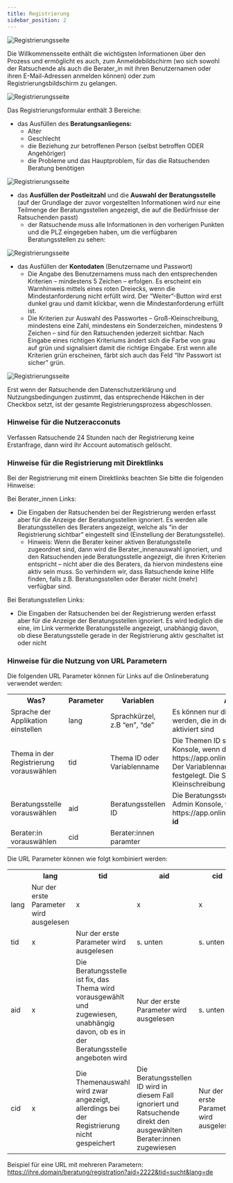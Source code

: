 ```yaml
---
title: Registrierung
sidebar_position: 2
---
```


![Registrierungsseite](../../../static/img/images-onlineberatung/02_Ratsuchende_Registrierung.png)

Die Willkommensseite enthält die wichtigsten Informationen über den Prozess und ermöglicht es auch, zum Anmeldebildschirm (wo sich sowohl der Ratsuchende als auch die Berater_in mit ihren Benutzernamen oder ihren E-Mail-Adressen anmelden können) oder zum Registrierungsbildschirm zu gelangen.

![Registrierungsseite](../../../static/img/images-onlineberatung/02_Ratsuchende_Registrierung2.png)

<span>Das Registrierungsformular enthält 3 Bereiche:</span>

- das Ausfüllen des <strong>Beratungsanliegens:</strong>
  - Alter
  - Geschlecht
  - die Beziehung zur betroffenen Person (selbst betroffen ODER Angehöriger)
  - die Probleme und das Hauptproblem, für das die Ratsuchenden Beratung benötigen

![Registrierungsseite](../../../static/img/images-onlineberatung/02_Ratsuchende_Registrierung3.png)

- das <strong>Ausfüllen der Postleitzahl</strong> und die <strong>Auswahl der Beratungsstelle</strong> (auf der Grundlage der zuvor vorgestellten Informationen wird nur eine Teilmenge der Beratungsstellen angezeigt, die auf die Bedürfnisse der Ratsuchenden passt)
  - der Ratsuchende muss alle Informationen in den vorherigen Punkten und die PLZ eingegeben haben, um die verfügbaren Beratungsstellen zu sehen:

![Registrierungsseite](../../../static/img/images-onlineberatung/02_Ratsuchende_Registrierung4.png)

- das Ausfüllen der <strong>Kontodaten</strong> (Benutzername und Passwort)
  - Die Angabe des Benutzernamens muss nach den entsprechenden Kriterien – mindestens 5 Zeichen – erfolgen. Es erscheint ein Warnhinweis mittels eines roten Dreiecks, wenn die Mindestanforderung nicht erfüllt wird. Der “Weiter”-Button wird erst dunkel grau und damit klickbar, wenn die Mindestanforderung erfüllt ist.
  - Die Kriterien zur Auswahl des Passwortes – Groß-Kleinschreibung, mindestens eine Zahl, mindestens ein Sonderzeichen, mindestens 9 Zeichen – sind für den Ratsuchenden jederzeit sichtbar. Nach Eingabe eines richtigen Kriteriums ändert sich die Farbe von grau auf grün und signalisiert damit die richtige Eingabe. Erst wenn alle Kriterien grün erscheinen, färbt sich auch das Feld “Ihr Passwort ist sicher” grün.

![Registrierungsseite](../../../static/img/images-onlineberatung/02_Ratsuchende_Registrierung5.png)

Erst wenn der Ratsuchende den Datenschutzerklärung und Nutzungsbedingungen zustimmt, das entsprechende Häkchen in der Checkbox setzt, ist der gesamte Registrierungsprozess abgeschlossen.

### Hinweise für die Nutzeracconuts

Verfassen Ratsuchende 24 Stunden nach der Registrierung keine Erstanfrage, dann wird ihr Account automatisch gelöscht.

### Hinweise für die Registrierung mit Direktlinks

Bei der Registrierung mit einem Direktlinks beachten Sie bitte die folgenden Hinweise:

<span>Bei Berater_innen Links:</span>

- Die Eingaben der Ratsuchenden bei der Registrierung werden erfasst aber für die Anzeige der Beratungsstellen ignoriert. Es werden alle Beratungsstellen des Beraters angezeigt, welche als “in der Registrierung sichtbar” eingestellt sind (Einstellung der Beratungsstelle).
  - Hinweis: Wenn die Berater keiner aktiven Beratungsstelle zugeordnet sind, dann wird die Berater_innenauswahl ignoriert, und den Ratsuchenden jede Beratungsstelle angezeigt, die ihren Kriterien entspricht – nicht aber die des Beraters, da hiervon mindestens eine aktiv sein muss. So verhindern wir, dass Ratsuchende keine Hilfe finden, falls z.B. Beratungsstellen oder Berater nicht (mehr) verfügbar sind.

<span>Bei Beratungsstellen Links:</span>

- Die Eingaben der Ratsuchenden bei der Registrierung werden erfasst aber für die Anzeige der Beratungsstellen ignoriert. Es wird lediglich die eine, im Link vermerkte Beratungsstelle angezeigt, unabhängig davon, ob diese Beratungsstelle gerade in der Registrierung aktiv geschaltet ist oder nicht

### Hinweise für die Nutzung von URL Parametern

Die folgenden URL Parameter können für Links auf die Onlineberatung verwendet werden:

<table>
  <tr>
    <th>Was?</th>
    <th>Parameter</th>
    <th>Variablen</th>
    <th>Anmerkungen</th>
  </tr>
  <tr>
    <td>Sprache der Applikation einstellen</td>
    <td>lang</td>
    <td>Sprachkürzel, z.B “en”, “de”</td>
    <td>
      Es können nur die Sprachen angezeigt werden, die in der Applikation
      hinterlegt und aktiviert sind
    </td>
  </tr>
  <tr>
    <td>Thema in der Registrierung vorauswählen</td>
    <td>tid</td>
    <td>Thema ID oder Variablenname</td>
    <td>
      Die Themen ID steht in der URL der Admin Konsole, wenn dieses bearbeitet
      wird: https://app.onlineberatung.live/admin/topic/<strong>id</strong>. Der
      Variablenname wird im Thema selbst festgelegt. Die Software ignoriert
      Groß- und Kleinschreibung
    </td>
  </tr>
  <tr>
    <td>Beratungsstelle vorauswählen</td>
    <td>aid</td>
    <td>Beratungsstellen ID</td>
    <td>
      Die Beratungsstellen ID steht in der URL der Admin Konsole, wenn dieses
      bearbeitet wird: https://app.onlineberatung.live/admin/agency/
      <strong>id</strong>
    </td>
  </tr>
  <tr>
    <td>Berater:in vorauswählen</td>
    <td>cid</td>
    <td>Berater:innen paramter</td>
    <td></td>
  </tr>
</table>

Die URL Parameter können wie folgt kombiniert werden:

<table>
  <tr>
    <th></th>
    <th>lang</th>
    <th>tid</th>
    <th>aid</th>
    <th>cid</th>
  </tr>
  <tr>
    <td>lang</td>
    <td>Nur der erste Parameter wird ausgelesen </td>
    <td>x</td>
    <td>x</td>
    <td>x</td>
  </tr>
  <tr>
    <td>tid</td>
    <td>x</td>
    <td>Nur der erste Parameter wird ausgelesen</td>
    <td>s. unten</td>
    <td>s. unten</td>
  </tr>
  <tr>
    <td>aid</td>
    <td>x</td>
    <td>
      Die Beratungsstelle ist fix, das Thema wird vorausgewählt und zugewiesen,
      unabhängig davon, ob es in der Beratungsstelle angeboten wird
    </td>
    <td>Nur der erste Parameter wird ausgelesen</td>
    <td>s. unten</td>
  </tr>
  <tr>
    <td>cid</td>
    <td>x</td>
    <td>
      Die Themenauswahl wird zwar angezeigt, allerdings bei der Registrierung
      nicht gespeichert
    </td>
    <td>
      Die Beratungsstellen ID wird in diesem Fall ignoriert und Ratsuchende
      direkt den ausgewählten Berater:innen zugewiesen
    </td>
    <td>Nur der erste Parameter wird ausgelesen</td>
  </tr>
</table>

Beispiel für eine URL mit mehreren Parametern: https://ihre.domain/beratung/registration?aid=2222&tid=sucht&lang=de

